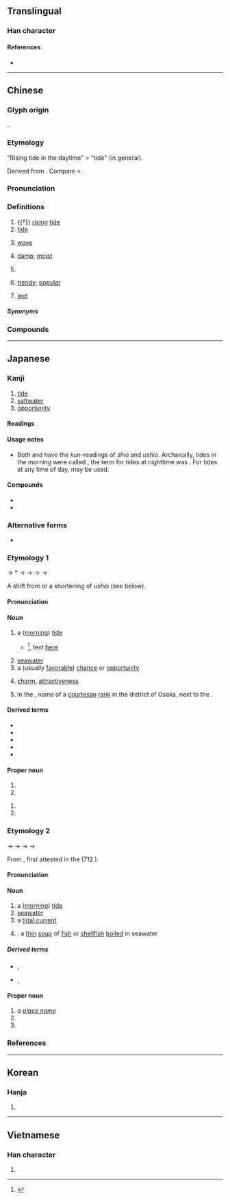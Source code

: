 {{character info/new}}
{{character info|0x2F90F}}
==Translingual==

===Han character===
{{Han char|rn=85|rad=水|as=12|sn=15|four=37120|canj=EJJB|ids=⿰氵朝}}

====References====
* {{Han ref|kx=0650.190|dkj=18277|dj=1060.180|hdz=31737.050|uh=6F6E|ud=28526|bh=BCE9|bd=48361}}

----

==Chinese==
{{zh-forms}}
{{zh-wp}}

===Glyph origin===
{{Han etym}}
{{Han compound|水|朝|alt1=氵|ls=psc|c1=s|c2=p|t1=water}}.

===Etymology===
"Rising tide in the daytime" > "tide" (in general).

Derived from {{och-l|朝|morning}}. Compare {{och-l|汐|evening tide; ebb}} < {{och-l|夕|evening}}.

===Pronunciation===
{{zh-pron
|m=cháo
|c=ciu4
|h=pfs=
|md=
|mn=tiô/tiâu
|mn_note=tiô - vernacular; tiâu - literary
|mn-t=dio5/diê5
|mn-t_note=dio5 - Shantou; diê5 - Chaozhou
|w=3zau
|mc=y
|oc=y
|cat=n,a
}}

===Definitions===
{{zh-hanzi}}

# {{†}} [[rising]] [[tide]]
# [[tide]]
#: {{zh-syn|潮汐}}
#: {{zh-x|潮起潮落|ebb and flow}}
# {{lb|zh|metaphorical}} [[wave]]
#: {{zh-x|思潮|zeitgeist}}
#: {{zh-x|移民 潮|'''wave''' of mass migration}}
# [[damp]]; [[moist]]
# {{zh-abbrev|潮州|[[Chaozhou]]}}
#: {{zh-x|潮音|'''Teochew''' pronunciation}}
# [[trendy]]; [[popular]]
#: {{zh-also|潮流}}
#: {{zh-x|潮語|'''trendy''' words; new slang|C}}
# {{lb|zh|dialectal}} [[wet]] {{attention|zh|which dialect?}}

=====Synonyms=====
{{zh-dial|濕}}

===Compounds===
{{zh-der|潮汕:Chaoshan|潮州:Chaozhou|潮流|人潮|伍員乘潮|低潮|佳評如潮|來潮|保路風潮|反高潮|受潮|回歸潮|回潮|大潮|太陰潮|學潮|寒潮|小潮|工潮|弄潮|弄潮兒|引潮力|張潮|心潮|心潮澎湃|心血來潮|怒潮|思潮|政潮|新潮|新潮流|暗潮|暗潮洶湧|暴潮|氣象潮|泛潮|浙江潮|浪潮|海寧觀潮|海潮|海潮音|湧潮|漲潮|潮位|潮信|潮劇|潮力發電|潮安縣|潮差|潮樂|潮氣|潮水|潮汐|潮汐預報|潮汛|潮湧|潮溼|潮熱|潮白|潮神|潮紅|潮菸|潮解|潮銀|潮音|潮音洞|熱潮|犯潮|狂潮|瘋狗潮|發潮|紅潮|落潮|蘇海韓潮|西潮|親潮|返潮|退潮|逃亡潮|錢塘潮|錢潮|錢王射潮|防潮|韓海蘇潮|順應潮流|風潮|風起潮湧|高潮|高潮迭起|鬧風潮|黑潮|鼓動風潮}}

{{zh-cat|Intermediate}}

----

==Japanese==

===Kanji===
{{ja-kanji|grade=6|rs=水12}}

# [[tide]]
# [[saltwater]]
# [[opportunity]]

====Readings====
{{ja-readings
|goon=じょう<でう
|kanon=ちょう<てう
|kun=うしお-<うしほ-, しお-<しほ-
|nanori=いた, しおい, しおり
}}

====Usage notes====
* Both {{ja-l|潮}} and {{ja-l|汐}} have the ''kun''-readings of ''shio'' and ''ushio''. Archaically, tides in the morning were called {{m|ja|朝潮|tr=asashio}}, the term for tides at nighttime was {{m|ja|夕汐|tr=yūshio}}. For tides at any time of day, {{m|ja|潮汐|tr=chōseki}} may be used.

====Compounds====
{{der-top|Compounds}}
* {{ja-r|潮%汐|ちょう%せき|[[tide]]}}
* {{ja-r|怒潮|どちょう}}
{{der-bottom}}

===Alternative forms===
* {{sense|for tides in the [[evening]]}} {{ja-l|汐}}

===Etymology 1===
{{ja-kanjitab|しお|yomi=k}}
{{IPAchar|/usipo/}} → *{{IPAchar|/isipo/}} → {{IPAchar|/sipo/}} → {{IPAchar|/ɕifo/}} → {{IPAchar|/ɕiwo/}} → {{IPAchar|/ɕio/}}

A shift from or a shortening of {{inh|ja|ojp|sort=しお|-}} ''ushio'' (see below).

====Pronunciation====
{{ja-pron|y=k|しお|acc=2|acc_ref=DJR}}

====Noun====
{{ja-noun|しお|hhira=しほ}}

# a ([[morning]]) [[tide]]
#* {{RQ:Man'yōshū|18|4045}}<ref>{{R:Man'yōshū 4}}</ref>, text [http://jti.lib.virginia.edu/japanese/manyoshu/Man18Yo.html#4045 here]
#*: {{ja-usex|m=於伎敝欲里 美知久流'''之保'''能 伊也麻之尓 安我毛布支見我 弥不根可母加礼|m_kana=おきへより みちくる'''しほ'''の いやましに あがもふきみが みふねかもかれ|沖%辺 より 満ち来る '''潮''' の いや増し に 我が 思ふ 君 が 御%船 か も かれ|おき%べ より みちくる '''しほ''' の いやまし に あが もふ きみ が み%ふね か も かれ|rom=okibe yori michikuru '''shio''' no iyamashi ni aga 'mou kimi ga mifune ka mo kare|My lord[,] for whom I long more and more like the '''tide''' coming up from the offing, could that there be your boat?<ref>{{cite-book|1963|Jan Lodewijk Pierson, Jr.|The Manyôśû Translated and Annotated Book XVIII|publisher=Brill Archive|page=14}}</ref>|sort=しお}}
# [[seawater]]
# a (usually [[favorable]]) [[chance]] or [[opportunity]]
#: {{synonyms|ja|潮時|tr=shiodoki}}
# [[charm]], [[attractive]]ness
#: {{synonyms|ja|愛嬌|tr=aikyō}}
# {{lb|ja|historical|sort=しお}} in the {{w|Edo period}}, name of a [[courtesan]] [[rank]] in the {{w|Shinmachi}} district of Osaka, next to the {{m|ja|鹿恋|tr=kakoi}}.

====Derived terms====
{{der-top}}
* {{ja-r|塩|しお|[[salt]]}}
* {{ja-r|潮時|しおどき}}
* {{ja-r|朝潮|あさしお|[[morning]] tide}}
* {{ja-r|真%潮|ま%しお}}
* {{ja-r|夕潮|ゆうしお|[[evening]] tide}}
{{der-bottom}}

====Proper noun====
{{ja-pos|proper|しお|hhira=しほ}}

# {{surname|ja|A=a|sort=しお}}
# {{given name|ja|female|A=a|sort=しお}}

{{ja-pos|proper|しほ}}

# {{surname|ja|A=a|sort=しほ}}
# {{given name|ja|female|A=a|sort=しほ}}

===Etymology 2===
{{ja-kanjitab|うしお|yomi=k}}
{{IPAchar|/usipo/}} → {{IPAchar|/usipo/}} → {{IPAchar|/uɕifo/}} → {{IPAchar|/uɕiwo/}} → {{IPAchar|/uɕio/}}

From {{inh|ja|ojp|sort=うしお|-}}, first attested in the ''{{w|Kojiki}}'' (712 {{CE}}).

====Pronunciation====
{{ja-pron|y=k|うしお|acc=0|acc_ref=DJR}}

====Noun====
{{ja-noun|うしお|hhira=うしほ}}

# a ([[morning]]) [[tide]]
# [[seawater]]
# a [[tidal current]]
#: {{synonyms|ja|潮流|tr=chōryū}}
# {{short for|ja|潮汁|tr=ushiojiru|nodot=1}}: a [[thin]] [[soup]] of [[fish]] or [[shellfish]] [[boil]]ed in seawater

=====Derived terms=====
{{der-top}}
* {{ja-r|潮%汁|うしお%じる}}, {{ja-r|潮%煮|うしお%に}}
* {{ja-r|潮%染|うしお%ぞめ|rom=-}}, {{ja-r|潮%染め|うしお%ぞめ}}
{{der-bottom}}

====Proper noun====
{{ja-pos|proper|うしお|hhira=うしほ}}

# ''a [[place name]]''
# {{surname|ja|A=a|sort=うしお}}
# {{given name|ja|female|A=a|sort=うしお}}

===References===
<references/>

----

==Korean==

===Hanja===
{{ko-hanja|hangeul=[[조]]|eumhun=|rv=jo|mr=cho|y=co}}

# {{defn|lang=ko|sort=水12}}

----

==Vietnamese==

===Han character===
{{vi-hantu|[[triều]], [[trào]], [[xèo]], [[rều]]|rs=水12}}

# {{defn|lang=vi|sort=水12}}